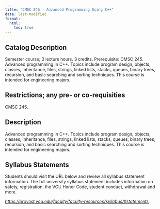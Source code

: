 ```yaml
---
title: "CMSC 246 - Advanced Programming Using C++"
date: last-modified
format:
  html:
    toc: true
---
```


## Catalog Description

Semester course; 3 lecture hours. 3 credits. Prerequisite: CMSC 245. Advanced programming in C++. Topics include program design, objects, classes, inheritance, files, strings, linked lists, stacks, queues, binary trees, recursion, and basic searching and sorting techniques. This course is intended for engineering majors.


## Restrictions; any pre- or co-requisities
 
CMSC 245.

## Description

Advanced programming in C++. Topics include program design, objects, classes, inheritance, files, strings, linked lists, stacks, queues, binary trees, recursion, and basic searching and sorting techniques. This course is intended for engineering majors.

## Syllabus Statements

Students should visit the URL below and review all syllabus statement information. The full university syllabus statement includes information on safety, registration, the VCU Honor Code, student conduct, withdrawal and more.

*<https://provost.vcu.edu/faculty/faculty-resources/syllabus/#statements>*


